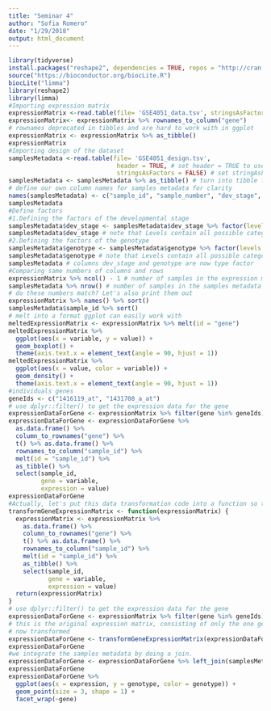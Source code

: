 ```yaml
---
title: "Seminar 4"
author: "Sofia Romero"
date: "1/29/2018"
output: html_document
---
```



```r
library(tidyverse)
install.packages("reshape2", dependencies = TRUE, repos = "http://cran.stat.sfu.ca/")
source("https://bioconductor.org/biocLite.R")
biocLite("limma")
library(reshape2)
library(limma)
#Importing expression matrix 
expressionMatrix <-read.table(file= 'GSE4051_data.tsv', stringsAsFactors =FALSE)
expressionMatrix<- expressionMatrix %>% rownames_to_column("gene")
# rownames deprecated in tibbles and are hard to work with in ggplot
expressionMatrix <- expressionMatrix %>% as_tibble()
expressionMatrix
#Importing design of the dataset
samplesMetadata <-read.table(file= 'GSE4051_design.tsv', 
                              header = TRUE, # set header = TRUE to use the first row of the data as column names
                              stringsAsFactors = FALSE) # set stringAsFactors to avoid setting everything as factors, we can control that ourselves
samplesMetadata <- samplesMetadata %>% as_tibble() # turn into tibble for pretty printing
# define our own column names for samples metadata for clarity
names(samplesMetadata) <- c("sample_id", "sample_number", "dev_stage", "genotype")
samplesMetadata
#Define factors
#1.Defining the factors of the developmental stage 
samplesMetadata$dev_stage <- samplesMetadata$dev_stage %>% factor(levels = c("E16", "P2", "P6", "P10", "4_weeks"))
samplesMetadata$dev_stage # note that Levels contain all possible categories of the variable
#2.Defining the factors of the genotype
samplesMetadata$genotype <- samplesMetadata$genotype %>% factor(levels = c("wt", "NrlKO"))
samplesMetadata$genotype # note that Levels contain all possible categories of the variable
samplesMetadata # columns dev_stage and genotype are now type factor
#Comparing same numbers of columns and rows
expressionMatrix %>% ncol() - 1 # number of samples in the expression matrix (- column for genes)
samplesMetadata %>% nrow() # number of samples in the samples metadata 
# do these numbers match? Let's also print them out
expressionMatrix %>% names() %>% sort()
samplesMetadata$sample_id %>% sort()
# melt into a format ggplot can easily work with
meltedExpressionMatrix <- expressionMatrix %>% melt(id = "gene") 
meltedExpressionMatrix %>% 
  ggplot(aes(x = variable, y = value)) +
  geom_boxplot() +
  theme(axis.text.x = element_text(angle = 90, hjust = 1))
meltedExpressionMatrix %>% 
  ggplot(aes(x = value, color = variable)) +
  geom_density() +
  theme(axis.text.x = element_text(angle = 90, hjust = 1))
#individuals genes
geneIds <- c("1416119_at", "1431708_a_at")
# use dplyr::filter() to get the expression data for the gene
expressionDataForGene <- expressionMatrix %>% filter(gene %in% geneIds)
expressionDataForGene <- expressionDataForGene %>%
  as.data.frame() %>% 
  column_to_rownames("gene") %>%
  t() %>% as.data.frame() %>% 
  rownames_to_column("sample_id") %>% 
  melt(id = "sample_id") %>% 
  as_tibble() %>% 
  select(sample_id,
         gene = variable, 
         expression = value)
expressionDataForGene
#Actually, let's put this data transformation code into a function so that it can be reused; we will routinely need the dataset to be in this format as we perform analyses.
transformGeneExpressionMatrix <- function(expressionMatrix) {
  expressionMatrix <- expressionMatrix %>%
    as.data.frame() %>% 
    column_to_rownames("gene") %>%
    t() %>% as.data.frame() %>% 
    rownames_to_column("sample_id") %>% 
    melt(id = "sample_id") %>% 
    as_tibble() %>% 
    select(sample_id,
           gene = variable, 
           expression = value)
  return(expressionMatrix)
}
# use dplyr::filter() to get the expression data for the gene
expressionDataForGene <- expressionMatrix %>% filter(gene %in% geneIds)
# this is the original expression matrix, consisting of only the one gene we filtered for
# now transformed
expressionDataForGene <- transformGeneExpressionMatrix(expressionDataForGene)
expressionDataForGene
#we integrate the samples metadata by doing a join.
expressionDataForGene <- expressionDataForGene %>% left_join(samplesMetadata, by = "sample_id")
expressionDataForGene
expressionDataForGene %>% 
  ggplot(aes(x = expression, y = genotype, color = genotype)) + 
  geom_point(size = 3, shape = 1) +
  facet_wrap(~gene)
```


